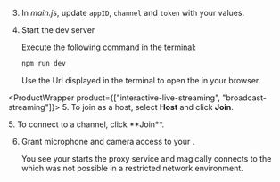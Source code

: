 <PlatformWrapper platform="web">

3. In _main.js_, update `appID`, `channel` and `token` with your values.

4. Start the dev server

    Execute the following command in the terminal:

    ```bash
    npm run dev
    ```
    Use the Url displayed in the terminal to open the <Vpl k="CLIENT" /> in your browser.

<ProductWrapper product={["interactive-live-streaming", "broadcast-streaming"]}>
5. To join as a host, select **Host** and click **Join**.

</ProductWrapper>

<ProductWrapper notAllowed="interactive-live-streaming">
5. To connect to a channel, click **Join**.
</ProductWrapper>

6. Grant microphone and camera access to your <Vpl k="CLIENT" />.

    You see your <Vpl k="CLIENT" /> starts the proxy service and magically connects to the <Vg k="AGORA_BACKEND" /> which was not possible in a restricted  network environment. 

</PlatformWrapper>
